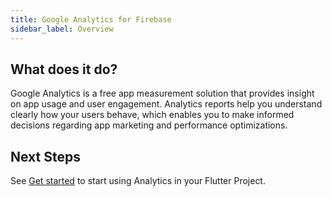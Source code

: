 ```yaml
---
title: Google Analytics for Firebase
sidebar_label: Overview
---
```


## What does it do?

Google Analytics is a free app measurement solution that provides insight on app usage and user engagement.
Analytics reports help you understand clearly how your users behave, which enables you to make informed decisions regarding app marketing and performance optimizations.

<YouTube id="8iZpH7O6zXo" />

## Next Steps

See [Get started](get-started) to start using Analytics in your Flutter Project.
